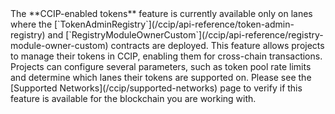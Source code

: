 
<Aside type="note" title="CCIP-enabled Tokens">
  The **CCIP-enabled tokens** feature is currently available only on lanes where the
  [`TokenAdminRegistry`](/ccip/api-reference/token-admin-registry) and
  [`RegistryModuleOwnerCustom`](/ccip/api-reference/registry-module-owner-custom) contracts are deployed. This feature
  allows projects to manage their tokens in CCIP, enabling them for cross-chain transactions. Projects can configure
  several parameters, such as token pool rate limits and determine which lanes their tokens are supported on. Please see
  the [Supported Networks](/ccip/supported-networks) page to verify if this feature is available for the blockchain you
  are working with.
</Aside>
